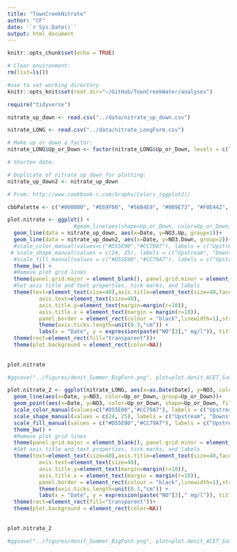 ```yaml
---
title: "TownCreekNitrate"
author: "CF"
date: '`r Sys.Date()`'
output: html_document
---
```


```r
knitr::opts_chunk$set(echo = TRUE)
```


```r
# Clear environment:
rm(list=ls())

#use to set working directory 
knitr::opts_knit$set(root.dir="~/GitHub/TownCreekWater/analyses")
```

```r
require("tidyverse")
```


```r
nitrate_up_down <- read.csv("../data/nitrate_up_down.csv")

nitrate_LONG <- read.csv("../data/nitrate_LongForm.csv")
```

```r
# Make up or down a factor:
nitrate_LONG$Up_or_Down <- factor(nitrate_LONG$Up_or_Down, levels = c("Up", "Down"))

# Shorten date:

# Duplicate of nitrate_up_down for plotting:
nitrate_up_down2 <- nitrate_up_down
```

```r
# From: http://www.cookbook-r.com/Graphs/Colors_(ggplot2)/

cbbPalette <- c("#000000", "#E69F00", "#56B4E9", "#009E73", "#F0E442", "#0072B2", "#D55E00", "#CC79A7")
```

```r
plot.nitrate <- ggplot() +
                     #geom_line(aes(shape=Up_or_Down, color=Up_or_Down, fill = Up_or_Down), size = 5) +
  geom_line(data = nitrate_up_down, aes(x=Date, y=NO3.Up, group=1))+
  geom_line(data = nitrate_up_down2, aes(x=Date, y=NO3.Down, group=2))+
  #scale_color_manual(values=c("#D55E00","#CC79A7"), labels = c("Upstream", "Downstream"), name="Sample Location") +
 # scale_shape_manual(values = c(24, 25), labels = c("Upstream", "Downstream"), name = "Sample Location")+
  #scale_fill_manual(values = c("#D55E00","#CC79A7"), labels = c("Upstream", "Downstream"), name="Sample Location")+
  theme_bw() +
  #Remove plot grid lines
  theme(panel.grid.major = element_blank(), panel.grid.minor = element_blank()) + 
  #Set axis title and text properties, tick marks, and labels
  theme(text=element_text(size=40),axis.title=element_text(size=40,face="bold"),
          axis.text=element_text(size=40),  
          axis.title.y=element_text(margin=margin(r=10)),
          axis.title.x = element_text(margin = margin(r=10)),
          panel.border = element_rect(colour = "black",linewidth=1),strip.text = element_text(size = 40), legend.position="none", legend.title = element_text(size=40), legend.text=element_text(size=40)) + 
          theme(axis.ticks.length=unit(0.3,"cm")) + 
          labs(x = "Date", y = expression(paste("NO"[3]," mg/l")), title="") +
  theme(rect=element_rect(fill="transparent"))+
  theme(plot.background = element_rect(color=NA))
  
 
plot.nitrate

#ggsave("../figures/denit_Summer_BigFont.png", plot=plot.denit_ACET_Summer_BigFont, device="png", path=NULL, scale=1, width=17, height=10, dpi=900, limitsize=TRUE, bg="white")
```



```r
plot.nitrate_2 <- ggplot(nitrate_LONG, aes(x=as.Date(Date), y=NO3, color=Up_or_Down)) +
  geom_line(aes(x=Date, y=NO3, color=Up_or_Down, group=Up_or_Down))+
  geom_point(aes(x=Date, y=NO3, color=Up_or_Down, shape=Up_or_Down, fill=Up_or_Down))+
  scale_color_manual(values=c("#D55E00","#CC79A7"), labels = c("Upstream", "Downstream"), name="Sample Location") +
  scale_shape_manual(values = c(24, 25), labels = c("Upstream", "Downstream"), name = "Sample Location")+
  scale_fill_manual(values = c("#D55E00","#CC79A7"), labels = c("Upstream", "Downstream"), name="Sample Location")+
  theme_bw() +
  #Remove plot grid lines
  theme(panel.grid.major = element_blank(), panel.grid.minor = element_blank()) + 
  #Set axis title and text properties, tick marks, and labels
  theme(text=element_text(size=40),axis.title=element_text(size=40,face="bold"),
          axis.text=element_text(size=40),  
          axis.title.y=element_text(margin=margin(r=10)),
          axis.title.x = element_text(margin = margin(r=10)),
          panel.border = element_rect(colour = "black",linewidth=1),strip.text = element_text(size = 40), legend.position="right", legend.title = element_text(size=40), legend.text=element_text(size=40)) + 
          theme(axis.ticks.length=unit(0.3,"cm")) + 
          labs(x = "Date", y = expression(paste("NO"[3]," mg/l")), title="") +
  theme(rect=element_rect(fill="transparent"))+
  theme(plot.background = element_rect(color=NA))
  
 
plot.nitrate_2

#ggsave("../figures/denit_Summer_BigFont.png", plot=plot.denit_ACET_Summer_BigFont, device="png", path=NULL, scale=1, width=17, height=10, dpi=900, limitsize=TRUE, bg="white")
```

